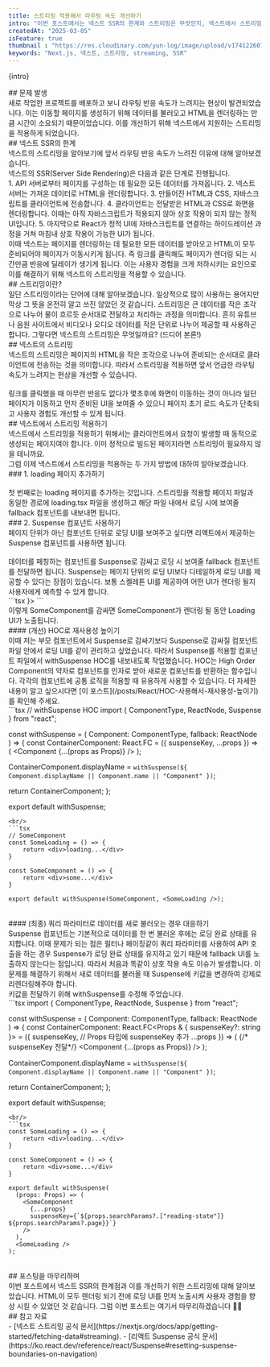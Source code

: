 ```yaml
---
title: 스트리밍 적용해서 라우팅 속도 개선하기
intro: "이번 포스트에서는 넥스트 SSR의 한계와 스트리밍은 무엇인지, 넥스트에서 스트리밍을 적용하는 방법에 대해서 알아보도록 하겠습니다."
createdAt: "2025-03-05"
isFeature: true
thumbnail : "https://res.cloudinary.com/yun-log/image/upload/v1741226078/24.next-streaming/jjisjavsbdmycbvkpiab.jpg"
keywords: "Next.js, 넥스트, 스트리밍, streaming, SSR"
---
```

<p>{intro}</p>
<Spacing size="lg" />
## 문제 발생
<br/>
새로 작업한 프로젝트를 배포하고 보니 라우팅 반응 속도가 느려지는 현상이 발견되었습니다. 이는 이동할 페이지를 생성하기 위해 데이터를 불러오고 HTML을 렌더링하는 만큼 시간이 소요되기 때문이었습니다. 이를 개선하기 위해 넥스트에서 지원하는 스트리밍을 적용하게 되었습니다.
<br/>
## 넥스트 SSR의 한계
<br/>
넥스트의 스트리밍을 알아보기에 앞서 라우팅 반응 속도가 느려진 이유에 대해 알아보겠습니다.
<br/>
넥스트의 SSR(Server Side Rendering)은 다음과 같은 단계로 진행됩니다.
<br/>
1. API 서버로부터 페이지를 구성하는 데 필요한 모든 데이터를 가져옵니다.
2. 넥스트 서버는 가져온 데이터로 HTML을 렌더링합니다.
3. 만들어진 HTML과 CSS, 자바스크립트를 클라이언트에 전송합니다.
4. 클라이언트는 전달받은 HTML과 CSS로 화면을 렌더링합니다. 이때는 아직 자바스크립트가 적용되지 않아 상호 작용이 되지 않는 정적 UI입니다.
5. 마지막으로 React가 정적 UI에 자바스크립트를 연결하는 하이드레이션 과정을 거쳐 마침내 상호 작용이 가능한 UI가 됩니다.
<br/>
이때 넥스트는 페이지를 렌더링하는 데 필요한 모든 데이터를 받아오고 HTML이 모두 준비되어야 페이지가 이동시키게 됩니다. 즉 링크를 클릭해도 페이지가 렌더링 되는 시간만큼 반응에 딜레이가 생기게 됩니다. 이는 사용자 경험을 크게 저하시키는 요인으로 이를 해결하기 위해 넥스트의 스트리밍을 적용할 수 있습니다.
<br/>
## 스트리밍이란?
<br/>
일단 스트리밍이라는 단어에 대해 알아보겠습니다. 일상적으로 많이 사용하는 용어지만 막상 그 뜻을 온전히 알고 쓰진 않았던 것 같습니다.
스트리밍은 큰 데이터를 작은 조각으로 나누어 물이 흐르듯 순서대로 전달하고 처리하는 과정을 의미합니다. 흔히 유튜브나 음원 사이트에서 비디오나 오디오 데이터를 작은 단위로 나누어 제공할 때 사용하곤 합니다. 그렇다면 넥스트의 스트리밍은 무엇일까요? (드디어 본론!)
<br/>
## 넥스트의 스트리밍
<br/>
넥스트의 스트리밍은 페이지의 HTML을 작은 조각으로 나누어 준비되는 순서대로 클라이언트에 전송하는 것을 의미합니다. 따라서 스트리밍을 적용하면 앞서 언급한 라우팅 속도가 느려지는 현상을 개선할 수 있습니다. 
<br/>
<PostImage src="https://res.cloudinary.com/yun-log/image/upload/v1741144198/24.next-streaming/sbaoxao6netonmlby3oz.avif" alt="넥스트의 스트리밍" width={1600*0.4} height={785 *0.4} caption="넥스트의 스트리밍, 페이지를 구성하는 HTML 작은 조각 나누어 클라이언트에 전송"/>
<br/>
링크를 클릭했을 때 아무런 반응도 없다가 몇초후에 화면이 이동하는 것이 아니라 일단 페이지가 이동하고 먼저 준비된 UI을 보여줄 수 있으니 페이지 초기 로드 속도가 단축되고 사용자 경험도 개선할 수 있게 됩니다.
<br/>
## 넥스트에서 스트리밍 적용하기
<br/>
넥스트에서 스트리밍을 적용하기 위해서는 클라이언트에서 요청이 발생할 때 동적으로 생성되는 페이지여야 합니다. 이미 정적으로 빌드된 페이지라면 스트리밍이 필요하지 않을 테니까요.
<br/>
그럼 이제 넥스트에서 스트리밍을 적용하는 두 가지 방법에 대하여 알아보겠습니다.
<br/>
### 1. loading 페이지 추가하기
<br/>
<PostImage src="https://res.cloudinary.com/yun-log/image/upload/v1741144198/24.next-streaming/fh58byejiay7zihrbjqs.avif" alt="loading 페이지" width={1600*0.4} height={785 *0.4} caption="Suspense 컴포넌트 적용."/>
<br/>
첫 번째로는 loading 페이지를 추가하는 것입니다. 스트리밍을 적용할 페이지 파일과 동일한 경로에 loading.tsx 파일을 생성하고 해당 파일 내에서 로딩 시에 보여줄 fallback 컴포넌트를 내보내면 됩니다.
<br/>
### 2. Suspense 컴포넌트 사용하기
<br/>
페이지 단위가 아닌 컴포넌트 단위로 로딩 UI를 보여주고 싶다면 리액트에서 제공하는 Suspense 컴포넌트를 사용하면 됩니다.
<br/>
<PostImage src="https://res.cloudinary.com/yun-log/image/upload/v1741144198/24.next-streaming/ss5ildcma1wunkxmzwqj.avif" alt="loading 페이지" width={1600*0.4} height={785 *0.4} caption="Suspense 컴포넌트 적용."/>
<br/>
데이터를 페칭하는 컴포넌트를 Suspense로 감싸고 로딩 시 보여줄 fallback 컴포넌트를 전달하면 됩니다. Suspense는 페이지 단위의 로딩 UI보다 디테일하게 로딩 UI를 제공할 수 있다는 장점이 있습니다. 보통 스켈레톤 UI를 제공하여 어떤 UI가 렌더링 될지 사용자에게 예측할 수 있게 합니다. 
<br/>
```tsx
<Suspense fallback={<Loading />}> 
  <SomeComponent />
</Suspense>
```
<br/>
이렇게 SomeComponent를 감싸면 SomeComponent가 렌더링 될 동안 Loading UI가 노출됩니다.
<br/>
#### (개선) HOC로 재사용성 높이기
<br/>
이때 저는 부모 컴포넌트에서 Suspense로 감싸기보다 Suspense로 감싸질 컴포넌트 파일 안에서 로딩 UI를 같이 관리하고 싶었습니다.
따라서 Suspense를 적용할 컴포넌트 파일에서 withSuspense HOC를 내보내도록 작업했습니다.
HOC는 High Order Component의 약자로 컴포넌트를 인자로 받아 새로운 컴포넌트를 반환하는 함수입니다. 각각의 컴포넌트에 공통 로직을 적용할 때 유용하게 사용할 수 있습니다. 더 자세한 내용이 알고 싶으시다면 [이 포스트](/posts/React/HOC-사용해서-재사용성-높이기)를 확인해 주세요.
<br/>
```tsx
// withSuspense HOC
import { ComponentType, ReactNode, Suspense } from "react";

const withSuspense = <Props extends object>(
  Component: ComponentType<Props>,
  fallback: ReactNode
) => {
  const ContainerComponent: React.FC<Props> = ({
    suspenseKey,
    ...props
  }) => (
    <Suspense fallback={fallback}>
      <Component {...(props as Props)} />
    </Suspense>
  );

  ContainerComponent.displayName = `withSuspense(${
    Component.displayName || Component.name || "Component"
  })`;

  return ContainerComponent;
};

export default withSuspense;

```
<br/>
```tsx
// SomeComponent
const SomeLoading = () => {
    return <div>loading...</div>
}

const SomeComponent = () => {
    return <div>some...</div>
}

export default withSuspense(SomeComponent, <SomeLoading />);
```
<br/>
#### (최종) 쿼리 파라미터로 데이터를 새로 불러오는 경우 대응하기
<br/>
Suspense 컴포넌트는 기본적으로 데이터를 한 번 불러온 후에는 로딩 완료 상태를 유지합니다. 이때 문제가 되는 점은 필터나 페이징같이 쿼리 파라미터를 사용하여 API 호출을 하는 경우 Suspense가 로딩 완료 상태를 유지하고 있기 때문에 fallback UI를 노출하지 않는다는 점입니다. 따라서 처음과 똑같이 상호 작용 속도 이슈가 발생합니다. 이 문제를 해결하기 위해서 새로 데이터를 불러올 때 Suspense에 키값을 변경하여 강제로 리렌더링해주야 합니다.
<br/>
키값을 전달하기 위해 withSuspense를 수정해 주었습니다.
<br/>
```tsx
import { ComponentType, ReactNode, Suspense } from "react";

const withSuspense = <Props extends object>(
  Component: ComponentType<Props>,
  fallback: ReactNode
) => {
  const ContainerComponent: React.FC<Props & { suspenseKey?: string }> = ({
    suspenseKey, // Props 타입에 suspenseKey 추가
    ...props
  }) => (
    <Suspense key={suspenseKey} fallback={fallback}> 
    {/* suspenseKey 전달*/}
      <Component {...(props as Props)} />
    </Suspense>
  );

  ContainerComponent.displayName = `withSuspense(${
    Component.displayName || Component.name || "Component"
  })`;

  return ContainerComponent;
};

export default withSuspense;

```
<br/>
```tsx
const SomeLoading = () => {
    return <div>loading...</div>
}

const SomeComponent = () => {
    return <div>some...</div>
}

export default withSuspense(
  (props: Props) => (
    <SomeComponent
      {...props}
      suspenseKey={`${props.searchParams?.["reading-state"]} ${props.searchParams?.page}}`}
    />
  ),
  <SomeLoading />
);
```
<br/>
## 포스팅을 마무리하며
<br/>
이번 포스트에서 넥스트 SSR의 한계점과 이를 개선하기 위한 스트리밍에 대해 알아보았습니다. HTML이 모두 렌더링 되기 전에 로딩 UI를 먼저 노출시켜 사용자 경험을 향상 시킬 수 있었던 것 같습니다. 그럼 이번 포스트는 여기서 마무리하겠습니다 👋👋
<br/>
## 참고 자료
<br/>
- [넥스트 스트리밍 공식 문서](https://nextjs.org/docs/app/getting-started/fetching-data#streaming).
- [리액트 Suspense 공식 문서](https://ko.react.dev/reference/react/Suspense#resetting-suspense-boundaries-on-navigation)
